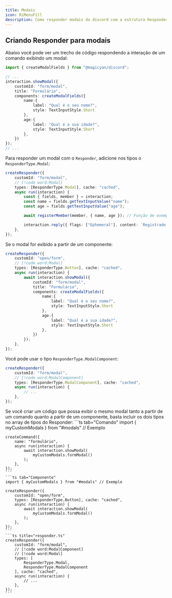 ```yaml
---
title: Modais
icon: RiMenuFill
description: Como responder modais do discord com a estrutura Responder
---
```


## Criando Responder para modais

Abaixo você pode ver um trecho de código respondendo a interação de um comando exibindo um modal:

```ts title="command.ts"
import { createModalFields } from "@magicyan/discord";

// ...
interaction.showModal({
    customId: "form/modal",
    title: "Formulário",
    components: createModalFields({
        name:{
            label: "Qual é o seu nome?",
            style: TextInputStyle.Short
        },
        age:{
            label: "Qual é a sua idade?",
            style: TextInputStyle.Short
        },
    })
});
// ...
```

Para responder um modal com o `Responder`, adicione nos tipos o `ResponderType.Modal`:

```ts title="responder.ts"
createResponder({
    customId: "form/modal",
    // [!code word:Modal]
    types: [ResponderType.Modal], cache: "cached",
    async run(interaction) {
        const { fields, member } = interaction;
        const name = fields.getTextInputValue("name");
        const age = fields.getTextInputValue("age");

        await registerMember(member, { name, age }); // Função de exemplo

        interaction.reply({ flags: ["Ephemeral"], content: `Registrado como ${name}` });
    },
});
```

Se o modal for exibido a partir de um componente:
```ts title="responder.ts"
createResponder({
    customId: "open/form",
    // [!code word:Modal]
    types: [ResponderType.Button], cache: "cached",
    async run(interaction) {
        await interaction.showModal({
            customId: "form/modal",
            title: "Formulário",
            components: createModalFields({
                name:{
                    label: "Qual é o seu nome?",
                    style: TextInputStyle.Short
                },
                age:{
                    label: "Qual é a sua idade?",
                    style: TextInputStyle.Short
                },
            })
        });
    },
});
```

Você pode usar o tipo `ResponderType.ModalComponent`:
```ts title="responder.ts"
createResponder({
    customId: "form/modal",
    // [!code word:ModalComponent]
    types: [ResponderType.ModalComponent], cache: "cached",
    async run(interaction) {
        // ...
    },
});
```

<Callout type="info">
    Se você criar um código que possa exibir o mesmo modal tanto a partir de um comando quanto a partir de um componente, basta incluir os dois tipos no array de tipos do Responder:
    ```ts tab="Comando"
    import { myCustomModals } from "#modals" // Exemplo

    createCommand({
        name: "formulário",
        async run(interaction) {
            await interaction.showModal(
                myCustomModals.formModal()
            );
        },
    });
    ```
    ```ts tab="Componente"
    import { myCustomModals } from "#modals" // Exemplo

    createResponder({
        customId: "open/form",
        types: [ResponderType.Button], cache: "cached",
        async run(interaction) {
            await interaction.showModal(
                myCustomModals.formModal()
            );
        },
    });
    ```
    ```ts title="responder.ts"
    createResponder({
        customId: "form/modal",
        // [!code word:ModalComponent]
        // [!code word:Modal]
        types: [
            ResponderType.Modal,
            ResponderType.ModalComponent
        ], cache: "cached",
        async run(interaction) {
            // ...
        },
    });
    ```
</Callout>